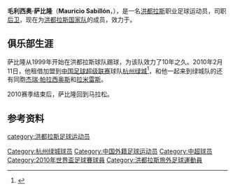 {{Football player infobox 
| playername = 毛利西奥·萨比隆<br>Mauricio Sabillón
| image = 
| fullname = Mauricio Alberto Sabillón Peña
| height =  {{height|m=1.80}}
| dateofbirth = {{birth date and age|1978|11|11}} 
| cityofbirth = [[基米斯坦|奇米斯坦]] 
| countryofbirth = {{HON}} 
| currentclub  = [[杭州绿城足球俱乐部|杭州绿城]]
| clubnumber = 
| position = [[后卫_(足球)|后卫]]
| youthyears = 
| youthclubs = 
| years = 1999-<br>2010
| clubs = {{tsl|en|C.D. Marathón||马拉松}} <br>→ [[杭州绿城足球俱乐部|杭州绿城]] (租借)
| caps(goals) = <br>24 (0)
| nationalyears = 2005-
| nationalteam = [[洪都拉斯国家足球队|洪都拉斯]]
| nationalcaps(goals) = 24 {{0}}(0)
| pcupdate = 2010年11月6日
| ntupdate = 2010年1月30日
}}
'''毛利西奥·萨比隆'''（'''Mauricio Sabillón'''，{{bd|1978年|11月11日|||Sabillon}}），是一名[[洪都拉斯|洪都拉斯]]职业足球运动员，司职[[后卫_(足球)|后卫]]，现在为[[洪都拉斯国家足球队|洪都拉斯国家队]]的成员，效力于{{tsl|en|C.D. Marathón||马拉松}}。

==俱乐部生涯==
萨比隆从1999年开始在洪都拉斯球队{{tsl|en|C.D. Marathón||马拉松}}踢球，为该队效力了10年之久。2010年2月11日，他租借加盟到[[中国足球超级联赛|中国足球超级联赛]]球队[[杭州绿城|杭州绿城]]<ref>{{Cite web |url=http://sports.sina.com.cn/b/2010-02-12/08124836804.shtml |title=绿城第三外援还是洪都拉斯人 内援悬念留至最后一天 |accessdate=2010-02-12 |archive-date=2010-02-18 |archive-url=https://web.archive.org/web/20100218013349/http://sports.sina.com.cn/b/2010-02-12/08124836804.shtml |dead-url=no }}</ref>，和他一起来到绿城队的还有同胞[[杰瑞·帕拉西奥斯|杰瑞·帕拉西奥斯]]和[[路易斯·艾尔弗雷多·拉米雷斯|拉米雷斯]]。

2010赛季结束后，萨比隆回到马拉松。

==参考资料==
{{reflist}}

{{Honduras Squad 2010 World Cup}}

{{DEFAULTSORT:Sabillón Mauricio}}
[[category:洪都拉斯足球运动员|category:洪都拉斯足球运动员]]
[[Category:杭州绿城球员|Category:杭州绿城球员]]
[[Category:中国外籍足球运动员|Category:中国外籍足球运动员]]
[[Category:中超球员|Category:中超球员]]
[[Category:2010年世界盃足球賽球員|Category:2010年世界盃足球賽球員]]
[[Category:洪都拉斯旅外足球運動員|Category:洪都拉斯旅外足球運動員]]
